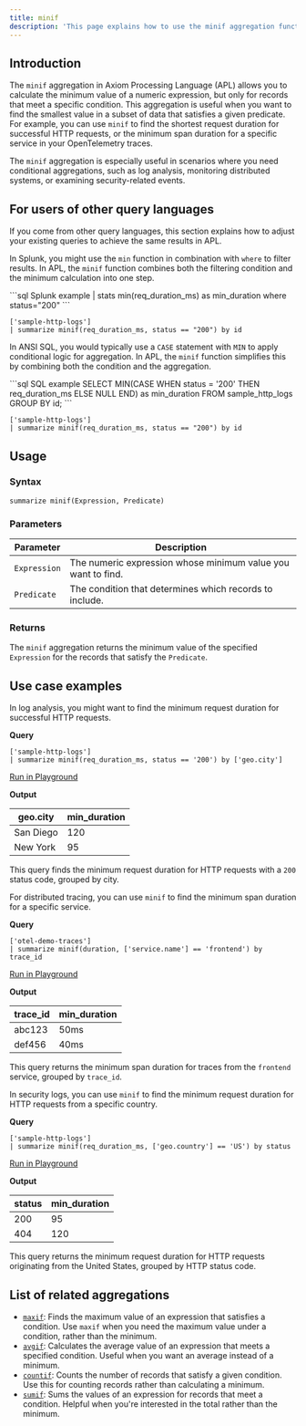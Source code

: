 ```yaml
---
title: minif
description: 'This page explains how to use the minif aggregation function in APL.'
---
```


## Introduction

The `minif` aggregation in Axiom Processing Language (APL) allows you to calculate the minimum value of a numeric expression, but only for records that meet a specific condition. This aggregation is useful when you want to find the smallest value in a subset of data that satisfies a given predicate. For example, you can use `minif` to find the shortest request duration for successful HTTP requests, or the minimum span duration for a specific service in your OpenTelemetry traces.

The `minif` aggregation is especially useful in scenarios where you need conditional aggregations, such as log analysis, monitoring distributed systems, or examining security-related events.

## For users of other query languages

If you come from other query languages, this section explains how to adjust your existing queries to achieve the same results in APL.

<AccordionGroup>
<Accordion title="Splunk SPL users">

In Splunk, you might use the `min` function in combination with `where` to filter results. In APL, the `minif` function combines both the filtering condition and the minimum calculation into one step.

<CodeGroup>
```sql Splunk example
| stats min(req_duration_ms) as min_duration where status="200"
```

```kusto APL equivalent
['sample-http-logs']
| summarize minif(req_duration_ms, status == "200") by id
```
</CodeGroup>

</Accordion>
<Accordion title="ANSI SQL users">

In ANSI SQL, you would typically use a `CASE` statement with `MIN` to apply conditional logic for aggregation. In APL, the `minif` function simplifies this by combining both the condition and the aggregation.

<CodeGroup>
```sql SQL example
SELECT MIN(CASE WHEN status = '200' THEN req_duration_ms ELSE NULL END) as min_duration
FROM sample_http_logs
GROUP BY id;
```

```kusto APL equivalent
['sample-http-logs']
| summarize minif(req_duration_ms, status == "200") by id
```
</CodeGroup>

</Accordion>
</AccordionGroup>

## Usage

### Syntax

```kusto
summarize minif(Expression, Predicate)
```

### Parameters

| Parameter  | Description                                                   |
|------------|---------------------------------------------------------------|
| `Expression` | The numeric expression whose minimum value you want to find.   |
| `Predicate`  | The condition that determines which records to include.        |

### Returns

The `minif` aggregation returns the minimum value of the specified `Expression` for the records that satisfy the `Predicate`.

## Use case examples

<Tabs>
<Tab title="Log analysis">

In log analysis, you might want to find the minimum request duration for successful HTTP requests.

**Query**

```kusto
['sample-http-logs']
| summarize minif(req_duration_ms, status == '200') by ['geo.city']
```

[Run in Playground](https://play.axiom.co/axiom-play-qf1k/explorer?initForm=%7B%22apl%22%3A%22%5B'sample-http-logs'%5D%20%7C%20summarize%20minif(req_duration_ms,%20status%20%3D%3D%20'200')%20by%20%5B'geo.city'%5D%22%7D)

**Output**

| geo.city   | min_duration |
|------------|--------------|
| San Diego  | 120          |
| New York   | 95           |

This query finds the minimum request duration for HTTP requests with a `200` status code, grouped by city.

</Tab>
<Tab title="OpenTelemetry traces">

For distributed tracing, you can use `minif` to find the minimum span duration for a specific service.

**Query**

```kusto
['otel-demo-traces']
| summarize minif(duration, ['service.name'] == 'frontend') by trace_id
```

[Run in Playground](https://play.axiom.co/axiom-play-qf1k/explorer?initForm=%7B%22apl%22%3A%22%5B'otel-demo-traces'%5D%20%7C%20summarize%20minif(duration,%20%5B'service.name'%5D%20%3D%3D%20'frontend')%20by%20trace_id%22%7D)

**Output**

| trace_id   | min_duration  |
|------------|---------------|
| abc123     | 50ms          |
| def456     | 40ms          |

This query returns the minimum span duration for traces from the `frontend` service, grouped by `trace_id`.

</Tab>
<Tab title="Security logs">

In security logs, you can use `minif` to find the minimum request duration for HTTP requests from a specific country.

**Query**

```kusto
['sample-http-logs']
| summarize minif(req_duration_ms, ['geo.country'] == 'US') by status
```

[Run in Playground](https://play.axiom.co/axiom-play-qf1k/explorer?initForm=%7B%22apl%22%3A%22%5B'sample-http-logs'%5D%20%7C%20summarize%20minif(req_duration_ms,%20%5B'geo.country'%5D%20%3D%3D%20'US')%20by%20status%22%7D)

**Output**

| status   | min_duration |
|----------|--------------|
| 200      | 95           |
| 404      | 120          |

This query returns the minimum request duration for HTTP requests originating from the United States, grouped by HTTP status code.

</Tab>
</Tabs>

## List of related aggregations

- [`maxif`](/apl/aggregation-function/maxif): Finds the maximum value of an expression that satisfies a condition. Use `maxif` when you need the maximum value under a condition, rather than the minimum.
- [`avgif`](/apl/aggregation-function/avgif): Calculates the average value of an expression that meets a specified condition. Useful when you want an average instead of a minimum.
- [`countif`](/apl/aggregation-function/countif): Counts the number of records that satisfy a given condition. Use this for counting records rather than calculating a minimum.
- [`sumif`](/apl/aggregation-function/sumif): Sums the values of an expression for records that meet a condition. Helpful when you're interested in the total rather than the minimum.